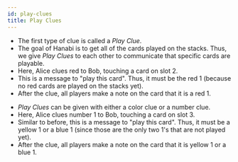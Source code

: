 ```yaml
---
id: play-clues
title: Play Clues
---
```



<BeginnersGuideProgress id="play-clues" />

- The first type of clue is called a _Play Clue_.
- The goal of Hanabi is to get all of the cards played on the stacks. Thus, we give _Play Clues_ to each other to communicate that specific cards are playable.
- Here, Alice clues red to Bob, touching a card on slot 2.
- This is a message to "play this card". Thus, it must be the red 1 (because no red cards are played on the stacks yet).
- After the clue, all players make a note on the card that it is a red 1.

<PlayClue1 />

- _Play Clues_ can be given with either a color clue or a number clue.
- Here, Alice clues number 1 to Bob, touching a card on slot 3.
- Similar to before, this is a message to "play this card". Thus, it must be a yellow 1 or a blue 1 (since those are the only two 1's that are not played yet).
- After the clue, all players make a note on the card that it is yellow 1 or a blue 1.

<PlayClue2 />
